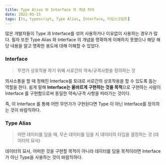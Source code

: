 ```yaml
---
title: Type Alias 와 Interface 의 개념 차이
date: 2022-05-15
tags: [ts, typescript, Type Alias, Interface, 타입스크립트]
---
```


많은 개발자들이 Type 과 Interface를 섞어 사용하거나 이유없이 사용하는 경우가 많다. 필자 또한 Type Alias 와 Interface 의 개념을 명확하게 이해하지 못했으나 해당 해당 내용을 알고 명확한 용도에 대해 이해할 수 있었다.

### Interface

> 무언가 상호작용 하기 위해 서로간의 약속/규격사항을 정의하는 것

의사소통을 할 때 정해진 Interface를 토대로 서로간의 상호작용을 할 수 있도록 돕는 역할을 한다. 쉼게 말해 **Interface는 올바르게 구현하는 것을 목적**으로 구현하는 사람이 Interface 를 구현함으로써 동일한 약속/규격 사항을 따라가는 것이다.

즉, 이 Interface 를 통해 어떤 무언가가 구현된다면 Type 이 아닌 Interface를 정의하는 것이 바람직하다.

### Type Alias

> 어떤 데이터를 담을 때, 무슨 데이터를 담을 지 데이터의 타입을 결정하는 것 (데이터의 묘사)

데이터의 묘사, 어떠한 것을 구현할 목적이 아니라 데이터를 담을 목적이라면 Interface 가 아닌 Type을 사용하는 것이 바람직하다.
